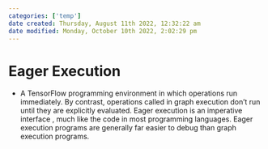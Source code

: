 ```yaml
---
categories: ['temp']
date created: Thursday, August 11th 2022, 12:32:22 am
date modified: Monday, October 10th 2022, 2:02:29 pm
---
```


# Eager Execution
- A TensorFlow programming environment in which operations run immediately. By contrast, operations called in graph execution don't run until they are explicitly evaluated. Eager execution is an imperative interface , much like the code in most programming languages. Eager execution programs are generally far easier to debug than graph execution programs.



